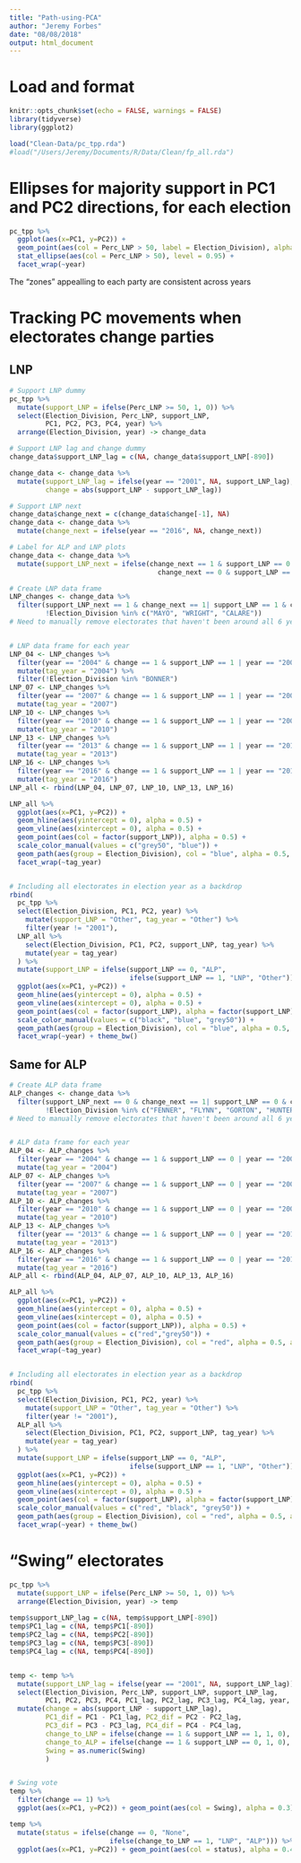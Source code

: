```yaml
---
title: "Path-using-PCA"
author: "Jeremy Forbes"
date: "08/08/2018"
output: html_document
---
```


# Load and format

```r
knitr::opts_chunk$set(echo = FALSE, warnings = FALSE)
library(tidyverse)
library(ggplot2)
```

```r
load("Clean-Data/pc_tpp.rda")
#load("/Users/Jeremy/Documents/R/Data/Clean/fp_all.rda")
```


# Ellipses for majority support in PC1 and PC2 directions, for each election
```r
pc_tpp %>% 
  ggplot(aes(x=PC1, y=PC2)) + 
  geom_point(aes(col = Perc_LNP > 50, label = Election_Division), alpha = 0.4) + 
  stat_ellipse(aes(col = Perc_LNP > 50), level = 0.95) + 
  facet_wrap(~year)
```
The "zones" appealling to each party are consistent across years


# Tracking PC movements when electorates change parties

## LNP
```r
# Support LNP dummy
pc_tpp %>% 
  mutate(support_LNP = ifelse(Perc_LNP >= 50, 1, 0)) %>%
  select(Election_Division, Perc_LNP, support_LNP,
         PC1, PC2, PC3, PC4, year) %>% 
  arrange(Election_Division, year) -> change_data

# Support LNP lag and change dummy
change_data$support_LNP_lag = c(NA, change_data$support_LNP[-890])

change_data <- change_data %>% 
  mutate(support_LNP_lag = ifelse(year == "2001", NA, support_LNP_lag),
         change = abs(support_LNP - support_LNP_lag)) 

# Support LNP next
change_data$change_next = c(change_data$change[-1], NA)
change_data <- change_data %>% 
  mutate(change_next = ifelse(year == "2016", NA, change_next))

# Label for ALP and LNP plots
change_data <- change_data %>% 
  mutate(support_LNP_next = ifelse(change_next == 1 & support_LNP == 0 | 
                                     change_next == 0 & support_LNP == 1, 1, 0))

# Create LNP data frame
LNP_changes <- change_data %>% 
  filter(support_LNP_next == 1 & change_next == 1| support_LNP == 1 & change == 1, 
         !Election_Division %in% c("MAYO", "WRIGHT", "CALARE"))
# Need to manually remove electorates that haven't been around all 6 years


# LNP data frame for each year
LNP_04 <- LNP_changes %>% 
  filter(year == "2004" & change == 1 & support_LNP == 1 | year == "2001" & change_next == 1 & support_LNP == 0) %>% 
  mutate(tag_year = "2004") %>% 
  filter(!Election_Division %in% "BONNER")
LNP_07 <- LNP_changes %>% 
  filter(year == "2007" & change == 1 & support_LNP == 1 | year == "2004" & change_next == 1 & support_LNP == 0) %>% 
  mutate(tag_year = "2007")
LNP_10 <- LNP_changes %>% 
  filter(year == "2010" & change == 1 & support_LNP == 1 | year == "2007" & change_next == 1 & support_LNP == 0) %>% 
  mutate(tag_year = "2010")
LNP_13 <- LNP_changes %>% 
  filter(year == "2013" & change == 1 & support_LNP == 1 | year == "2010" & change_next == 1 & support_LNP == 0) %>% 
  mutate(tag_year = "2013")
LNP_16 <- LNP_changes %>% 
  filter(year == "2016" & change == 1 & support_LNP == 1 | year == "2013" & change_next == 1 & support_LNP == 0) %>% 
  mutate(tag_year = "2016")
LNP_all <- rbind(LNP_04, LNP_07, LNP_10, LNP_13, LNP_16)

LNP_all %>% 
  ggplot(aes(x=PC1, y=PC2)) + 
  geom_hline(aes(yintercept = 0), alpha = 0.5) + 
  geom_vline(aes(xintercept = 0), alpha = 0.5) +
  geom_point(aes(col = factor(support_LNP)), alpha = 0.5) + 
  scale_color_manual(values = c("grey50", "blue")) + 
  geom_path(aes(group = Election_Division), col = "blue", alpha = 0.5, arrow = arrow(length = unit(0.2, "cm")), size = 0.5) + 
  facet_wrap(~tag_year)


# Including all electorates in election year as a backdrop
rbind(
  pc_tpp %>% 
  select(Election_Division, PC1, PC2, year) %>% 
    mutate(support_LNP = "Other", tag_year = "Other") %>% 
    filter(year != "2001"), 
  LNP_all %>% 
    select(Election_Division, PC1, PC2, support_LNP, tag_year) %>% 
    mutate(year = tag_year)
  ) %>% 
  mutate(support_LNP = ifelse(support_LNP == 0, "ALP", 
                              ifelse(support_LNP == 1, "LNP", "Other"))) %>% 
  ggplot(aes(x=PC1, y=PC2)) + 
  geom_hline(aes(yintercept = 0), alpha = 0.5) + 
  geom_vline(aes(xintercept = 0), alpha = 0.5) +
  geom_point(aes(col = factor(support_LNP), alpha = factor(support_LNP))) + scale_alpha_manual(values = c(0.5,0.7,0.1)) +
  scale_color_manual(values = c("black", "blue", "grey50")) + 
  geom_path(aes(group = Election_Division), col = "blue", alpha = 0.5, arrow = arrow(length = unit(0.2, "cm")), size = 0.5) + 
  facet_wrap(~year) + theme_bw()
```

## Same for ALP
```r
# Create ALP data frame
ALP_changes <- change_data %>% 
  filter(support_LNP_next == 0 & change_next == 1| support_LNP == 0 & change == 1,
         !Election_Division %in% c("FENNER", "FLYNN", "GORTON", "HUNTER", "NEWCASTLE"))
# Need to manually remove electorates that haven't been around all 6 years


# ALP data frame for each year
ALP_04 <- ALP_changes %>% 
  filter(year == "2004" & change == 1 & support_LNP == 0 | year == "2001" & change_next == 1 & support_LNP == 1) %>% 
  mutate(tag_year = "2004")
ALP_07 <- ALP_changes %>% 
  filter(year == "2007" & change == 1 & support_LNP == 0 | year == "2004" & change_next == 1 & support_LNP == 1) %>% 
  mutate(tag_year = "2007")
ALP_10 <- ALP_changes %>% 
  filter(year == "2010" & change == 1 & support_LNP == 0 | year == "2007" & change_next == 1 & support_LNP == 1) %>% 
  mutate(tag_year = "2010")
ALP_13 <- ALP_changes %>% 
  filter(year == "2013" & change == 1 & support_LNP == 0 | year == "2010" & change_next == 1 & support_LNP == 1) %>% 
  mutate(tag_year = "2013")
ALP_16 <- ALP_changes %>% 
  filter(year == "2016" & change == 1 & support_LNP == 0 | year == "2013" & change_next == 1 & support_LNP == 1) %>% 
  mutate(tag_year = "2016")
ALP_all <- rbind(ALP_04, ALP_07, ALP_10, ALP_13, ALP_16)

ALP_all %>% 
  ggplot(aes(x=PC1, y=PC2)) + 
  geom_hline(aes(yintercept = 0), alpha = 0.5) + 
  geom_vline(aes(xintercept = 0), alpha = 0.5) +
  geom_point(aes(col = factor(support_LNP)), alpha = 0.5) + 
  scale_color_manual(values = c("red","grey50")) + 
  geom_path(aes(group = Election_Division), col = "red", alpha = 0.5, arrow = arrow(length = unit(0.2, "cm")), size = 0.5) + 
  facet_wrap(~tag_year)


# Including all electorates in election year as a backdrop
rbind(
  pc_tpp %>% 
  select(Election_Division, PC1, PC2, year) %>% 
    mutate(support_LNP = "Other", tag_year = "Other") %>% 
    filter(year != "2001"), 
  ALP_all %>% 
    select(Election_Division, PC1, PC2, support_LNP, tag_year) %>% 
    mutate(year = tag_year)
  ) %>% 
  mutate(support_LNP = ifelse(support_LNP == 0, "ALP", 
                              ifelse(support_LNP == 1, "LNP", "Other"))) %>% 
  ggplot(aes(x=PC1, y=PC2)) + 
  geom_hline(aes(yintercept = 0), alpha = 0.5) + 
  geom_vline(aes(xintercept = 0), alpha = 0.5) +
  geom_point(aes(col = factor(support_LNP), alpha = factor(support_LNP))) + scale_alpha_manual(values = c(0.7,0.5,0.1)) +
  scale_color_manual(values = c("red", "black", "grey50")) + 
  geom_path(aes(group = Election_Division), col = "red", alpha = 0.5, arrow = arrow(length = unit(0.2, "cm")), size = 0.5) + 
  facet_wrap(~year) + theme_bw()

```


# "Swing" electorates
```r
pc_tpp %>% 
  mutate(support_LNP = ifelse(Perc_LNP >= 50, 1, 0)) %>% 
  arrange(Election_Division, year) -> temp
  
temp$support_LNP_lag = c(NA, temp$support_LNP[-890])
temp$PC1_lag = c(NA, temp$PC1[-890])
temp$PC2_lag = c(NA, temp$PC2[-890])
temp$PC3_lag = c(NA, temp$PC3[-890])
temp$PC4_lag = c(NA, temp$PC4[-890])


temp <- temp %>% 
  mutate(support_LNP_lag = ifelse(year == "2001", NA, support_LNP_lag)) %>% 
  select(Election_Division, Perc_LNP, support_LNP, support_LNP_lag,
         PC1, PC2, PC3, PC4, PC1_lag, PC2_lag, PC3_lag, PC4_lag, year, Swing) %>% 
  mutate(change = abs(support_LNP - support_LNP_lag),
         PC1_dif = PC1 - PC1_lag, PC2_dif = PC2 - PC2_lag, 
         PC3_dif = PC3 - PC3_lag, PC4_dif = PC4 - PC4_lag,
         change_to_LNP = ifelse(change == 1 & support_LNP == 1, 1, 0),
         change_to_ALP = ifelse(change == 1 & support_LNP == 0, 1, 0),
         Swing = as.numeric(Swing)
         )


# Swing vote
temp %>% 
  filter(change == 1) %>% 
  ggplot(aes(x=PC1, y=PC2)) + geom_point(aes(col = Swing), alpha = 0.3) + scale_color_gradient2(low = "Red", mid = "yellow", high = "Blue")

temp %>% 
  mutate(status = ifelse(change == 0, "None",
                         ifelse(change_to_LNP == 1, "LNP", "ALP"))) %>% 
  ggplot(aes(x=PC1, y=PC2)) + geom_point(aes(col = status), alpha = 0.4) + stat_ellipse(aes(col= status))
```

